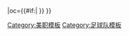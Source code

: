 {{fb team |t=哥倫布機員 |tan=哥倫布機員足球會 |tc=USA |abb={{#if:{{{abb|}}}|CLB}}|oc={{#if:{{{oc|}}}|{{{oc}}} }} }}<!--
--><noinclude>[[Category:美职模板]][[Category:足球队模板]]</noinclude>